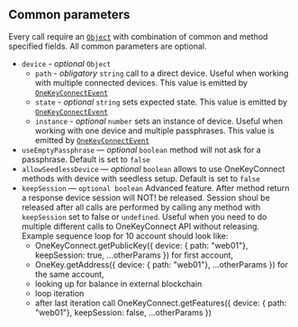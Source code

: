 ## Common parameters
Every call require an [`Object`](https://developer.mozilla.org/en-US/docs/Web/JavaScript/Reference/Global_Objects/Object) with combination of common and method specified fields.
All common parameters are optional.

* `device` - *optional* `Object`
    - `path` - *obligatory* `string` call to a direct device. Useful when working with multiple connected devices. This value is emitted by [`OneKeyConnectEvent`](../Events)
    - `state` - *optional* `string` sets expected state. This value is emitted by [`OneKeyConnectEvent`](../Events)
    - `instance` - *optional* `number` sets an instance of device. Useful when working with one device and multiple passphrases. This value is emitted by [`OneKeyConnectEvent`](../Events)
* `useEmptyPassphrase` — *optional* `boolean` method will not ask for a passphrase. Default is set to `false`
* `allowSeedlessDevice` — *optional* `boolean` allows to use OneKeyConnect methods with device with seedless setup. Default is set to `false`
* `keepSession` — `optional boolean` Advanced feature. After method return a response device session will NOT! be released. Session shoul be released after all calls are performed by calling any method with `keepSession` set to false or `undefined`. Useful when you need to do multiple different calls to OneKeyConnect API without releasing. Example sequence loop for 10 account should look like:
    - OneKeyConnect.getPublicKey({ device: { path: "web01"}, keepSession: true, ...otherParams }) for first account,
    - OneKey.getAddress({ device: { path: "web01"}, ...otherParams }) for the same account,
    - looking up for balance in external blockchain
    - loop iteration
    - after last iteration call OneKeyConnect.getFeatures({ device: { path: "web01"}, keepSession: false, ...otherParams })
